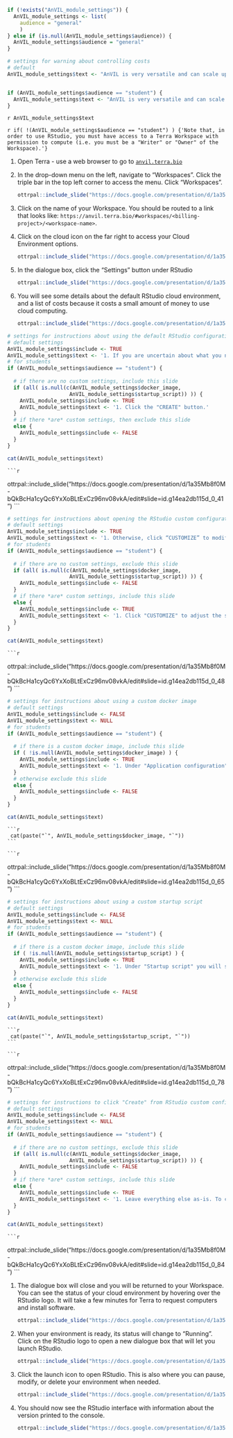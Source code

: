 ```r
if (!exists("AnVIL_module_settings")) {
  AnVIL_module_settings <- list(
    audience = "general"
    )
} else if (is.null(AnVIL_module_settings$audience)) {
  AnVIL_module_settings$audience = "general"
}
```

```r
# settings for warning about controlling costs
# default
AnVIL_module_settings$text <- "AnVIL is very versatile and can scale up to use very powerful cloud computers. It's very important that you select a cloud computing environment appropriate to your needs to avoid runaway costs.  If you are uncertain, start with the default settings; it is fairly easy to increase your compute resources later, if needed, but harder to scale down."


if (AnVIL_module_settings$audience == "student") {
  AnVIL_module_settings$text <- "AnVIL is very versatile and can scale up to use very powerful cloud computers. It's very important that you select the cloud computing environment described here to avoid runaway costs."
}
```

:::{.warning}
`r AnVIL_module_settings$text`
:::

`r if( !(AnVIL_module_settings$audience == "student") ) {'Note that, in order to use RStudio, you must have access to a Terra Workspace with permission to compute (i.e. you must be a "Writer" or "Owner" of the Workspace).'}`

1. Open Terra - use a web browser to go to [`anvil.terra.bio`](https://anvil.terra.bio/)

1. In the drop-down menu on the left, navigate to "Workspaces". Click the triple bar in the top left corner to access the menu. Click "Workspaces".

    ```r
ottrpal::include_slide("https://docs.google.com/presentation/d/1a35Mb8f0M-bQkBcHa1cyQc6YxXoBLtExCz96nv08vkA/edit#slide=id.g117989bd49c_0_150")
    ```

1. Click on the name of your Workspace. You should be routed to a link that looks like: `https://anvil.terra.bio/#workspaces/<billing-project>/<workspace-name>`.

1. Click on the cloud icon on the far right to access your Cloud Environment options.

    ```r
ottrpal::include_slide("https://docs.google.com/presentation/d/1a35Mb8f0M-bQkBcHa1cyQc6YxXoBLtExCz96nv08vkA/edit#slide=id.g14ea2db115d_0_22")
    ```

1. In the dialogue box, click the "Settings" button under RStudio

    ```r
ottrpal::include_slide("https://docs.google.com/presentation/d/1a35Mb8f0M-bQkBcHa1cyQc6YxXoBLtExCz96nv08vkA/edit#slide=id.g14ea2db115d_0_18")
    ```

1. You will see some details about the default RStudio cloud environment, and a list of costs because it costs a small amount of money to use cloud computing.

    ```r
ottrpal::include_slide("https://docs.google.com/presentation/d/1a35Mb8f0M-bQkBcHa1cyQc6YxXoBLtExCz96nv08vkA/edit#slide=id.g14ea2db115d_0_35")
    ```

```r
# settings for instructions about using the default RStudio configuration
# default settings
AnVIL_module_settings$include <- TRUE
AnVIL_module_settings$text <- '1. If you are uncertain about what you need, the default configuration is a reasonable, cost-conservative choice.  It is fairly easy to increase your compute resources later, if needed, but harder to scale down. Click the “Create” button.'
# for students
if (AnVIL_module_settings$audience == "student") {
  
  # if there are no custom settings, include this slide
  if (all( is.null(c(AnVIL_module_settings$docker_image,
                    AnVIL_module_settings$startup_script)) )) {
    AnVIL_module_settings$include <- TRUE
    AnVIL_module_settings$text <- '1. Click the "CREATE" button.'
  }
  # if there *are* custom settings, then exclude this slide
  else {
    AnVIL_module_settings$include <- FALSE
  }
}
```

```r
cat(AnVIL_module_settings$text)
```

    ```r
ottrpal::include_slide("https://docs.google.com/presentation/d/1a35Mb8f0M-bQkBcHa1cyQc6YxXoBLtExCz96nv08vkA/edit#slide=id.g14ea2db115d_0_41")
    ```

```r
# settings for instructions about opening the RStudio custom configuration menu
# default settings
AnVIL_module_settings$include <- TRUE
AnVIL_module_settings$text <- '1. Otherwise, click “CUSTOMIZE” to modify the environment for your needs.'
# for students
if (AnVIL_module_settings$audience == "student") {
  
  # if there are no custom settings, exclude this slide
  if (all( is.null(c(AnVIL_module_settings$docker_image,
                    AnVIL_module_settings$startup_script)) )) {
    AnVIL_module_settings$include <- FALSE
  }
  # if there *are* custom settings, include this slide
  else {
    AnVIL_module_settings$include <- TRUE
    AnVIL_module_settings$text <- '1. Click "CUSTOMIZE" to adjust the settings for your environment.'
  }
}
```

```r
cat(AnVIL_module_settings$text)
```

    ```r
ottrpal::include_slide("https://docs.google.com/presentation/d/1a35Mb8f0M-bQkBcHa1cyQc6YxXoBLtExCz96nv08vkA/edit#slide=id.g14ea2db115d_0_48")
    ```

```r
# settings for instructions about using a custom docker image
# default settings
AnVIL_module_settings$include <- FALSE
AnVIL_module_settings$text <- NULL
# for students
if (AnVIL_module_settings$audience == "student") {
  
  # if there is a custom docker image, include this slide
  if ( !is.null(AnVIL_module_settings$docker_image) ) {
    AnVIL_module_settings$include <- TRUE
    AnVIL_module_settings$text <- '1. Under "Application configuration" you will see a dropdown menu.  You can also enter text here.  Copy the following link into the box:'
  }
  # otherwise exclude this slide
  else {
    AnVIL_module_settings$include <- FALSE
  }
}
```

```r
cat(AnVIL_module_settings$text)
```

    ```r
     cat(paste("`", AnVIL_module_settings$docker_image, "`"))
    ```

    ```r
ottrpal::include_slide("https://docs.google.com/presentation/d/1a35Mb8f0M-bQkBcHa1cyQc6YxXoBLtExCz96nv08vkA/edit#slide=id.g14ea2db115d_0_65")
    ```

```r
# settings for instructions about using a custom startup script
# default settings
AnVIL_module_settings$include <- FALSE
AnVIL_module_settings$text <- NULL
# for students
if (AnVIL_module_settings$audience == "student") {
  
  # if there is a custom docker image, include this slide
  if ( !is.null(AnVIL_module_settings$startup_script) ) {
    AnVIL_module_settings$include <- TRUE
    AnVIL_module_settings$text <- '1. Under "Startup script" you will see textbox.  Copy the following link into the box:'
  }
  # otherwise exclude this slide
  else {
    AnVIL_module_settings$include <- FALSE
  }
}
```

```r
cat(AnVIL_module_settings$text)
```

    ```r
     cat(paste("`", AnVIL_module_settings$startup_script, "`"))
    ```

    ```r
ottrpal::include_slide("https://docs.google.com/presentation/d/1a35Mb8f0M-bQkBcHa1cyQc6YxXoBLtExCz96nv08vkA/edit#slide=id.g14ea2db115d_0_78")
    ```

```r
# settings for instructions to click "Create" from RStudio custom configuration
# default settings
AnVIL_module_settings$include <- FALSE
AnVIL_module_settings$text <- NULL
# for students
if (AnVIL_module_settings$audience == "student") {
  
  # if there are no custom settings, exclude this slide
  if (all( is.null(c(AnVIL_module_settings$docker_image,
                    AnVIL_module_settings$startup_script)) )) {
    AnVIL_module_settings$include <- FALSE
  }
  # if there *are* custom settings, include this slide
  else {
    AnVIL_module_settings$include <- TRUE
    AnVIL_module_settings$text <- '1. Leave everything else as-is. To create your RStudio Cloud Environment, click on the “CREATE” button.'
  }
}
```

```r
cat(AnVIL_module_settings$text)
```

    ```r
ottrpal::include_slide("https://docs.google.com/presentation/d/1a35Mb8f0M-bQkBcHa1cyQc6YxXoBLtExCz96nv08vkA/edit#slide=id.g14ea2db115d_0_84")
    ```

1. The dialogue box will close and you will be returned to your Workspace.  You can see the status of your cloud environment by hovering over the RStudio logo.  It will take a few minutes for Terra to request computers and install software.

    ```r
ottrpal::include_slide("https://docs.google.com/presentation/d/1a35Mb8f0M-bQkBcHa1cyQc6YxXoBLtExCz96nv08vkA/edit#slide=id.g14ea2db115d_0_91")
    ```

1. When your environment is ready, its status will change to “Running”.  Click on the RStudio logo to open a new dialogue box that will let you launch RStudio.

    ```r
ottrpal::include_slide("https://docs.google.com/presentation/d/1a35Mb8f0M-bQkBcHa1cyQc6YxXoBLtExCz96nv08vkA/edit#slide=id.g14ea2db115d_0_95")
    ```
    
1. Click the launch icon to open RStudio.  This is also where you can pause, modify, or delete your environment when needed.

    ```r
ottrpal::include_slide("https://docs.google.com/presentation/d/1a35Mb8f0M-bQkBcHa1cyQc6YxXoBLtExCz96nv08vkA/edit#slide=id.g14ea2db115d_0_99")
    ```

1. You should now see the RStudio interface with information about the version printed to the console.

    ```r
ottrpal::include_slide("https://docs.google.com/presentation/d/1a35Mb8f0M-bQkBcHa1cyQc6YxXoBLtExCz96nv08vkA/edit#slide=id.g14ea2db115d_0_103")
    ```

